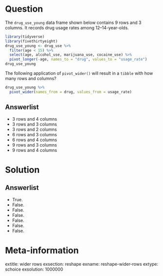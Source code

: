 Question
========

The `drug_use_young` data frame shown below contains 9 rows and 3 columns. It records drug usage rates among 12--14-year-olds. 

```r
library(tidyverse)
library(fivethirtyeight)
drug_use_young <- drug_use %>%
  filter(age < 15) %>%
  select(age, alcohol_use, marijuana_use, cocaine_use) %>%
  pivot_longer(-age, names_to = "drug", values_to = "usage_rate")
drug_use_young
```

The following application of `pivot_wider()` will result in a `tibble` with how many rows and columns? 

```r
drug_use_young %>%
  pivot_wider(names_from = drug, values_from = usage_rate)
```


Answerlist
----------
* 3 rows and 4 columns
* 3 rows and 3 columns
* 3 rows and 2 columns
* 6 rows and 3 columns
* 6 rows and 4 columns
* 9 rows and 3 columns
* 9 rows and 4 columns

Solution
========

Answerlist
----------
* True.
* False.
* False.
* False.
* False.
* False.
* False.

Meta-information
================
extitle: wider rows
exsection: reshape
exname: reshape-wider-rows
extype: schoice
exsolution: 1000000
